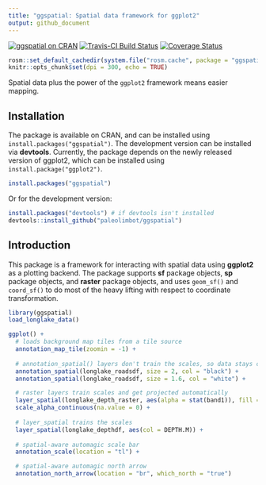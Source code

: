 ```yaml
---
title: "ggspatial: Spatial data framework for ggplot2"
output: github_document
---
```


[![ggspatial on CRAN](https://cranlogs.r-pkg.org/badges/ggspatial)](https://cran.r-project.org/package=ggspatial) [![Travis-CI Build Status](https://travis-ci.org/paleolimbot/ggspatial.svg?branch=master)](https://travis-ci.org/paleolimbot/ggspatial) [![Coverage Status](https://img.shields.io/codecov/c/github/paleolimbot/ggspatial/master.svg)](https://codecov.io/github/paleolimbot/ggspatial?branch=master)

```r
rosm::set_default_cachedir(system.file("rosm.cache", package = "ggspatial"))
knitr::opts_chunk$set(dpi = 300, echo = TRUE)
```

Spatial data plus the power of the `ggplot2` framework means easier mapping.

## Installation

The package is available on CRAN, and can be installed using `install.packages("ggspatial")`. The development version can be installed via **devtools**. Currently, the package depends on the newly released version of ggplot2, which can be installed using `install.package("ggplot2")`.

```r
install.packages("ggspatial")
```

Or for the development version:

```r
install.packages("devtools") # if devtools isn't installed
devtools::install_github("paleolimbot/ggspatial")
```

## Introduction

This package is a framework for interacting with spatial data using **ggplot2** as a plotting backend. The package supports **sf** package objects, **sp** package objects, and **raster** package objects, and uses `geom_sf()` and `coord_sf()` to do most of the heavy lifting with respect to coordinate transformation.

```r
library(ggspatial)
load_longlake_data()

ggplot() +
  # loads background map tiles from a tile source
  annotation_map_tile(zoomin = -1) +
  
  # annotation_spatial() layers don't train the scales, so data stays central
  annotation_spatial(longlake_roadsdf, size = 2, col = "black") +
  annotation_spatial(longlake_roadsdf, size = 1.6, col = "white") +

  # raster layers train scales and get projected automatically
  layer_spatial(longlake_depth_raster, aes(alpha = stat(band1)), fill = "darkblue") +
  scale_alpha_continuous(na.value = 0) +
  
  # layer_spatial trains the scales
  layer_spatial(longlake_depthdf, aes(col = DEPTH.M)) +
  
  # spatial-aware automagic scale bar
  annotation_scale(location = "tl") +

  # spatial-aware automagic north arrow
  annotation_north_arrow(location = "br", which_north = "true")
```
